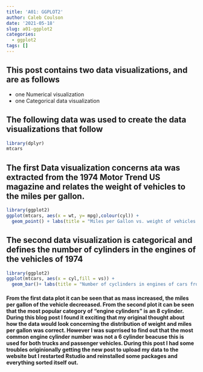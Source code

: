 ```yaml
---
title: 'A01: GGPLOT2'
author: Caleb Coulson
date: '2021-05-18'
slug: a01-ggplot2
categories:
  - ggplot2
tags: []
---
```

## This post contains two data visualizations, and are as follows

* one Numerical visualization
* one Categorical data visualization

## The following data was used to create the data visualizations that follow


```r
library(dplyr)
mtcars 
```

## The first Data visualization concerns ata was extracted from the 1974 Motor Trend US magazine and relates the weight of vehicles to the miles per gallon. 



```r
library(ggplot2)
ggplot(mtcars, aes(x = wt, y= mpg),colour(cyl)) +
  geom_point() + labs(title = "Miles per Gallon vs. weight of vehicles from 1974", x = "weight(1000lb)", y = "Miles per Gallon")
```



## The second data visualization is categorical and defines the number of cylinders in the engines of the vehicles of 1974

```r
library(ggplot2)
ggplot(mtcars, aes(x = cyl,fill = vs)) +
  geom_bar()+ labs(title = "Number of cyclinders in engines of cars from 1974", x = "Number of Cylinders", y = "Count")
```


#### From the first data plot it can be seen that as mass increased, the miles per gallon of the vehicle decreeased. From the second plot it can be seen that the most popular category of "engine cylinders" is an 8 cylinder. During this blog post I found it exciting that my original thought about how the data would look concerning the distribution of weight and miles per gallon was correct. However I was suprrised to find out that the most common engine cylinder number was not a 6 cylinder beacuse this is used for both trucks and passenger vehicles. During this post I had some troubles originionally getting the new post to upload my data to the website but I restarted Rstudio and reinstalled some packages and everything sorted itself out. 

